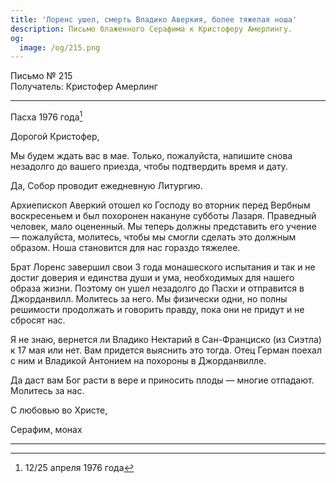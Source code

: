 ```yaml
---
title: 'Лоренс ушел, смерть Владико Аверкия, более тяжелая ноша'
description: Письмо блаженного Серафима к Кристоферу Амерлингу.
og:
  image: /og/215.png
---
```


<div style={{textAlign:'right', fontFamily:'monospace'}}>Письмо № 215</div>
<div style={{textAlign:'left', fontFamily:'monospace'}}>Получатель: Кристофер Амерлинг</div>

---

Пасха 1976 года[^1]

Дорогой Кристофер,

Мы будем ждать вас в мае. Только, пожалуйста, напишите снова незадолго до вашего приезда, чтобы подтвердить время и дату.

Да, Собор проводит ежедневную Литургию.

Архиепископ Аверкий отошел ко Господу во вторник перед Вербным воскресеньем и был похоронен накануне субботы Лазаря. Праведный человек, мало оцененный. Мы теперь должны представить его учение — пожалуйста, молитесь, чтобы мы смогли сделать это должным образом. Ноша становится для нас гораздо тяжелее.

Брат Лоренс завершил свои 3 года монашеского испытания и так и не достиг доверия и единства души и ума, необходимых для нашего образа жизни. Поэтому он ушел незадолго до Пасхи и отправится в Джорданвилл. Молитесь за него. Мы физически одни, но полны решимости продолжать и говорить правду, пока они не придут и не сбросят нас.

Я не знаю, вернется ли Владико Нектарий в Сан-Франциско (из Сиэтла) к 17 мая или нет. Вам придется выяснить это тогда. Отец Герман поехал с ним и Владикой Антонием на похороны в Джорданвилле.

Да даст вам Бог расти в вере и приносить плоды — многие отпадают. Молитесь за нас.

С любовью во Христе,

Серафим, монах

---

[^1]: 12/25 апреля 1976 года
